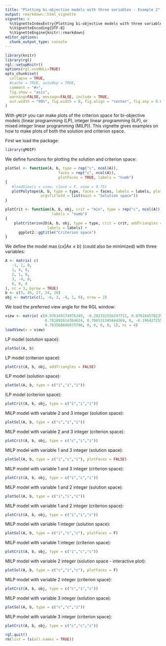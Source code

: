 ```yaml
---
title: "Plotting bi-objective models with three variables - Example 2"
output: rmarkdown::html_vignette
vignette: >
  %\VignetteIndexEntry{Plotting bi-objective models with three variables - Example 2}
  %\VignetteEncoding{UTF-8}
  %\VignetteEngine{knitr::rmarkdown}
editor_options: 
  chunk_output_type: console
---
```


```r
library(knitr)
library(rgl)
rgl::setupKnitr()
options(rgl.useNULL=TRUE)
opts_chunk$set(
  collapse = TRUE,
  #cache = TRUE, autodep = TRUE, 
  comment = "#>",
  fig.show = "asis", 
  warning=FALSE, message=FALSE, include = TRUE, 
  out.width = "99%", fig.width = 8, fig.align = "center", fig.asp = 0.62
)
```

With `gMOIP` you can make plots of the criterion space for bi-objective models (linear
programming (LP), integer linear programming (ILP), or mixed integer linear programming (MILP)).
This vignette gives examples on how to make plots of both the solution and criterion space.

First we load the package:

```r
library(gMOIP)
```

We define functions for plotting the solution and criterion space:

```r
plotSol <- function(A, b, type = rep("c", ncol(A)),
                        faces = rep("c", ncol(A)),
                        plotFaces = TRUE, labels = "numb")
{
   #loadView(v = view, close = F, zoom = 0.75)
   plotPolytope(A, b, type = type, faces = faces, labels = labels, plotFaces = plotFaces, 
                argsTitle3d = list(main = "Solution space"))
}

plotCrit <- function(A, b, obj, crit = "min", type = rep("c", ncol(A)), addTriangles = TRUE, 
                     labels = "numb") 
{
    plotCriterion2D(A, b, obj, type = type, crit = crit, addTriangles = addTriangles, 
                   labels = labels) + 
      ggplot2::ggtitle("Criterion space")
}
```

We define the model  $\max \{cx | Ax \leq b\}$ (could also be minimized) with three variables:

```r
A <- matrix( c(
   -1, 1, 0,
   1, 4, 0,
   2, 1, 0,
   3, -4, 0,
   0, 0, 4
), nc = 3, byrow = TRUE)
b <- c(5, 45, 27, 24, 10)
obj <- matrix(c(1, -6, 3, -4, 1, 6), nrow = 2)
```

We load the preferred view angle for the RGL window:

```r
view <- matrix( c(0.976349174976349, -0.202332556247711, 0.0761845782399178, 0, 0.0903248339891434,
                  0.701892614364624, 0.706531345844269, 0, -0.196427255868912, -0.682940244674683,
                  0.703568696975708, 0, 0, 0, 0, 1), nc = 4)
loadView(v = view)
```

LP model (solution space):

```r
plotSol(A, b)
```

LP model (criterion space):

```r
plotCrit(A, b, obj, addTriangles = FALSE) 
```

ILP model (solution space):

```r
plotSol(A, b, type = c("i","i","i"))
```

ILP model (criterion space):

```r
plotCrit(A, b, obj, type = c("i","i","i"))
```

MILP model with variable 2 and 3 integer (solution space):

```r
plotSol(A, b, type = c("c","i","i"))
```

MILP model with variable 2 and 3 integer (criterion space):

```r
plotCrit(A, b, obj, type = c("c","i","i"))
```

MILP model with variable 1 and 3 integer (solution space):

```r
plotSol(A, b, type = c("i","c","i"), plotFaces = FALSE)
```

MILP model with variable 1 and 3 integer (criterion space):

```r
plotCrit(A, b, obj, type = c("i","c","i"))
```

MILP model with variable 1 and 2 integer (solution space):

```r
plotSol(A, b, type = c("i","i","c"))
```

MILP model with variable 1 and 2 integer (criterion space):

```r
plotCrit(A, b, obj, type = c("i","i","c"))
```

MILP model with variable 1 integer (solution space):

```r
plotSol(A, b, type = c("i","c","c"), plotFaces = F)
```

MILP model with variable 1 integer (criterion space):

```r
plotCrit(A, b, obj, type = c("i","c","c"))
```

MILP model with variable 2 integer (solution space - interactive plot):

```r
plotSol(A, b, type = c("c","i","c"), plotFaces = F)
```

MILP model with variable 2 integer (criterion space):

```r
plotCrit(A, b, obj, type = c("c","i","c"))
```

MILP model with variable 3 integer (solution space):

```r
plotSol(A, b, type = c("c","c","i"))
```

MILP model with variable 3 integer (criterion space):

```r
plotCrit(A, b, obj, type = c("c","c","i"))
```


```r
rgl.quit() 
rm(list = ls(all.names = TRUE))
```